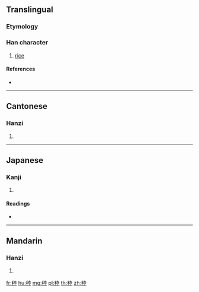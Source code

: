 {{character info/new}}
{{also|穋}}
==Translingual==

===Etymology===
{{Han compound|禾|坴|c1=s|c2=p|t1=cereal|ls=psc}}

===Han character===
{{Han char|rn=115|rad=禾|as=08|sn=13|four=24914|canj=HDGCG}}

# [[rice]]

====References====
* {{Han ref|kx=0854.290|dkj=25102|dj=1279.200|hdz=42611.030|uh=7A11|ud=31249|bh=DEF7|bd=57079}}

----

==Cantonese==

===Hanzi===
{{yue-hanzi|jyut=|y=ling4}}

# {{defn|lang=yue|sort=禾08}}

----

==Japanese==

===Kanji===
{{ja-kanji|grade=|rs=禾08}}

# {{defn|lang=ja|sort=禾08}}

====Readings====
* {{ja-readings|on=[[りく]] (riku), [[ろく]] (roku)|kun=[[わせ]] (wase)|nanori=}}

----

==Mandarin==

===Hanzi===
{{cmn-hanzi|pin=[[lù]] ([[lu4]])|wg=lu<sup>4</sup>}}

# {{defn|lang=cmn|sort=禾08}}

[[fr:稑]]
[[hu:稑]]
[[mg:稑]]
[[pl:稑]]
[[th:稑]]
[[zh:稑]]